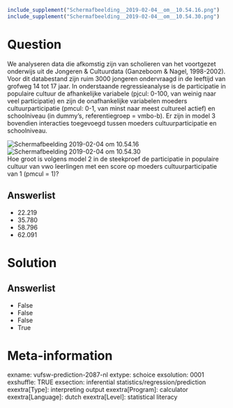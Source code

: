 ```r
include_supplement("Schermafbeelding__2019-02-04__om__10.54.16.png")
include_supplement("Schermafbeelding__2019-02-04__om__10.54.30.png")
```

Question
========
We analyseren data die afkomstig zijn van scholieren van het voortgezet
onderwijs uit de Jongeren & Cultuurdata (Ganzeboom & Nagel, 1998-2002).
Voor dit databestand zijn ruim 3000 jongeren ondervraagd in de leeftijd
van grofweg 14 tot 17 jaar. In onderstaande regressieanalyse is de
participatie in populaire cultuur de afhankelijke variabele (pjcul:
0-100, van weinig naar veel participatie) en zijn de onafhankelijke
variabelen moeders cultuurparticipatie (pmcul: 0-1, van minst naar meest
cultureel actief) en schoolniveau (in dummy’s, referentiegroep =
vmbo-b). Er zijn in model 3 bovendien interacties toegevoegd tussen
moeders cultuurparticipatie en schoolniveau.  
  
<img src="Schermafbeelding__2019-02-04__om__10.54.16.png"
class="fr-fic fr-dii tvcss_2"
alt="Schermafbeelding 2019-02-04 om 10.54.16" />  
<img src="Schermafbeelding__2019-02-04__om__10.54.30.png"
class="fr-fic fr-dii tvcss_3"
alt="Schermafbeelding 2019-02-04 om 10.54.30" />  
Hoe groot is volgens model 2 in de steekproef de participatie in
populaire cultuur van vwo leerlingen met een score op moeders
cultuurparticipatie van 1 (pmcul = 1)?

Answerlist
----------
* 22.219
* 35.780
* 58.796
* 62.091

Solution
========










Answerlist
----------
* False
* False
* False
* True

Meta-information
================
exname: vufsw-prediction-2087-nl
extype: schoice
exsolution: 0001
exshuffle: TRUE
exsection: inferential statistics/regression/prediction
exextra[Type]: interpreting output
exextra[Program]: calculator
exextra[Language]: dutch
exextra[Level]: statistical literacy

